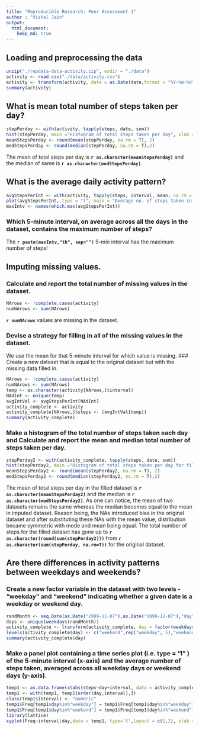 ```yaml
---
title: "Reproducible Research: Peer Assessment 1"
author : "Vishal Jain"
output: 
  html_document:
    keep_md: true
---
```

## Loading and preprocessing the data
```r
unzip("./repdata-data-activity.zip", exdir = "./data")
activity <- read.csv("./data/activity.csv")
activity <- transform(activity, date = as.Date(date,format = "%Y-%m-%d"))
summary(activity)
```
## What is mean total number of steps taken per day?
```r
stepPerday <- with(activity, tapply(steps, date, sum))
hist(stepPerday, main ="Histogram of total steps taken per day", xlab = "Total Steps per day", ylab = "Number of days", breaks = 30)
meanStepsPerday <- round(mean(stepPerday, na.rm = T), 2)
medStepsPerday <- round(median(stepPerday, na.rm = T),2)
```
The mean of total steps per day is **`r as.character(meanStepsPerday)`** and the median of same is **`r as.character(medStepsPerday)`**.

## What is the average daily activity pattern?
```r
avgStepsPerInt <- with(activity, tapply(steps, interval, mean, na.rm = T))
plot(avgStepsPerInt, type = "l", main = "Average no. of steps taken in different intervals of day", xlab = "5-minute Intervals", ylab = "Average no. of steps")
maxIntv <- names(which.max(avgStepsPerInt))
```
### Which 5-minute interval, on average across all the days in the dataset, contains the maximum number of steps?
The **`r paste(maxIntv,"th", sep="")`** 5-min interval has the maximum number of steps!

## Imputing missing values.
### Calculate and report the total number of missing values in the dataset.
```r
NArows <- !complete.cases(activity)
numNArows <- sum(NArows)
```
**`r numNArows`** values are missing in the dataset.

### Devise a strategy for filling in all of the missing values in the dataset.
We use the mean for that 5-minute interval for which value is missing.
### Create a new dataset that is equal to the original dataset but with the missing data filled in.
```r
NArows <- !complete.cases(activity)
numNArows <- sum(NArows)
temp <- as.character(activity[NArows,]$interval)
NAdInt <- unique(temp)
avgIntVal <- avgStepsPerInt[NAdInt]
activity_complete <- activity
activity_complete[NArows,]$steps <- (avgIntVal[temp])
summary(activity_complete)
```
### Make a histogram of the total number of steps taken each day and Calculate and report the mean and median total number of steps taken per day. 
```r
stepPerday2 <- with(activity_complete, tapply(steps, date, sum))
hist(stepPerday2, main ="Histogram of total steps taken per day for filled dataset", xlab = "Total Steps per day", ylab = "Number of days", breaks = 30)
meanStepsPerday2 <- round(mean(stepPerday2, na.rm = T), 2)
medStepsPerday2 <- round(median(stepPerday2, na.rm = T),2)
```
The mean of total steps per day in the filled dataset is **`r as.character(meanStepsPerday2)`** and the median is **`r as.character(medStepsPerday2)`**. As one can notice, the mean of two datasets remains the same whereas the median becomes equal to the mean in imputed dataset. Reason being, the NAs introduced bias in the original dataset and after substituting these NAs with the mean value, distribution became symmetric with mode and mean being equal.
The total number of steps for the filled dataset has gone up to **`r as.character(round(sum(stepPerday2)))`** from **`r as.character(sum(stepPerday, na.rm=T))`** for the original dataset.

## Are there differences in activity patterns between weekdays and weekends?
### Create a new factor variable in the dataset with two levels - "weekday" and "weekend" indicating whether a given date is a weekday or weekend day.
```r
randMonth <- seq.Date(as.Date("1999-11-07"),as.Date("1999-12-07"),"day")
days <- unique(weekdays(randMonth))
activity_complete <- transform(activity_complete, day = factor(weekdays(date), levels = days))
levels(activity_complete$day) <- c("weekend",rep("weekday", 5),"weekend")
summary(activity_complete$day)
```
### Make a panel plot containing a time series plot (i.e.  type = "l" ) of the 5-minute interval (x-axis) and the average number of steps taken, averaged across all weekday days or weekend days (y-axis).
```r
temp1 <- as.data.frame(xtabs(steps~day+interval, data = activity_complete))
temp1 <- with(temp1, temp1[order(day,interval),])
class(temp1$interval) <- "numeric"
temp1$Freq[temp1$day%in%"weekday"] = temp1$Freq[temp1$day%in%"weekday"]/table(activity_complete$day,activity_complete$interval)['weekday','2210']
temp1$Freq[temp1$day%in%"weekend"] = temp1$Freq[temp1$day%in%"weekend"]/table(activity_complete$day,activity_complete$interval)['weekend','2210']
library(lattice)
xyplot(Freq~interval|day,data = temp1, type='l',layout = c(1,2), xlab = "Interval", ylab = "Number of steps")
```